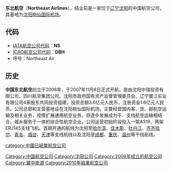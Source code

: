 {{Otheruses|other=其他條目說明|东北航空 (消歧义)}}
{{Infobox_Airline
|airline=<s>东北航空<br />Northeast Airlines</s>
|logo=
|logo_size=
|fleet_size=
|destinations=
|IATA=<s>NS</s>
|ICAO=<s>DBH</s>
|callsign=<s>NORTHEAST AIR</s>
|parent=四川航空
|founded=2006年
|headquarters={{CHN}} [[沈阳|沈阳]]
|key_people=王仪轩
|ceased = 2010年
|hubs={{CHN}} [[沈阳桃仙国际机场|沈阳桃仙国际机场]]
|focus_cities
|frequent_flyer=
|lounge=
|alliance=
|website=
}}
'''东北航空'''（'''Northeast Airlines'''），结业前是一家位于[[辽宁|辽宁]][[沈阳|沈阳]]的中国航空公司，其基地为[[沈阳桃仙国际机场|沈阳桃仙国际机场]]。

== 代码 ==
*[[IATA航空公司代码|IATA航空公司代码]]：'''NS'''
*[[ICAO航空公司代码|ICAO航空公司代码]]：'''DBH'''
*呼号：Northeast Air

== 历史 ==
'''中国东北航空'''创立于2006年，于2007年11月8日正式开航，是由沈阳中瑞投资有限公司、四川航空集团公司、沈阳市政府国有资产监督管理委员会、辽宁寰江实业有限公司4家股东共同投资组建，投资总额3.6亿元人民币，注册资金1.6亿元人民币。公司总部和主营基地设在沈阳桃仙国际机场，主要经营国内客、货、邮航空运输及相关业务，视情扩展通用航空业务，将逐步发展成为干、支线航空运输相结合，城乡服务于一体的综合性航空企业。公司运营初始阶段投入一架A319、两架ERJ145支线飞机。首期开通的航线为沈阳至[[哈尔滨|哈尔滨]]、[[佳木斯|佳木斯]]、[[牡丹江|牡丹江]]、[[齐齐哈尔|齐齐哈尔]]、[[青岛|青岛]]、[[烟台|烟台]]、[[天津|天津]]等支线航线以及沈阳至[[成都|成都]]、[[重庆|重庆]]、[[温州|温州]]等干线航线。



{{中国航空公司}}

[[Category:中国航空公司|Category:中国航空公司]]
[[Category:沈阳公司|Category:沈阳公司]]
[[Category:2006年成立的航空公司|Category:2006年成立的航空公司]]
[[category:中國已結業航空公司|category:中國已結業航空公司]]
[[Category:冀中能源|Category:冀中能源]]
[[Category:2010年結業航空公司|Category:2010年結業航空公司]]